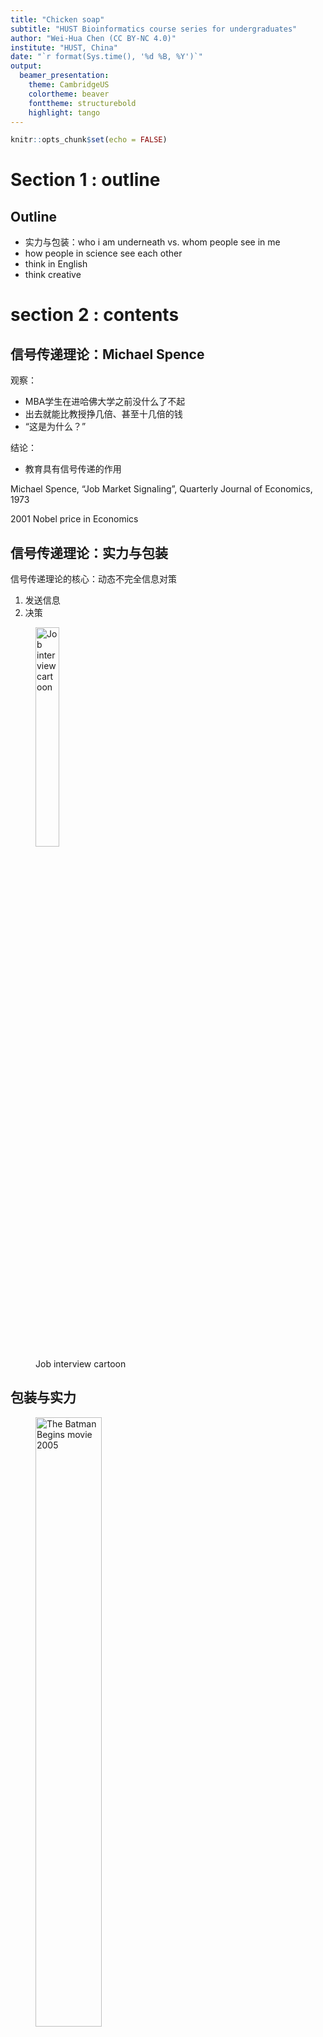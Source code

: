 ```yaml
---
title: "Chicken soap"
subtitle: "HUST Bioinformatics course series for undergraduates"
author: "Wei-Hua Chen (CC BY-NC 4.0)"
institute: "HUST, China"
date: "`r format(Sys.time(), '%d %B, %Y')`"
output: 
  beamer_presentation:
    theme: CambridgeUS
    colortheme: beaver
    fonttheme: structurebold
    highlight: tango
---
```


```r
knitr::opts_chunk$set(echo = FALSE)
```

# Section 1 : outline

## Outline

- 实力与包装：who i am underneath vs. whom people see in me
- how people in science see each other
- think in English
- think creative

# section 2 : contents

## 信号传递理论：Michael Spence

观察：

- MBA学生在进哈佛大学之前没什么了不起
- 出去就能比教授挣几倍、甚至十几倍的钱
- “这是为什么？”

结论：

- 教育具有信号传递的作用

Michael Spence, "Job Market Signaling", Quarterly Journal of Economics, 1973

2001 Nobel price in Economics


## 信号传递理论：实力与包装

信号传递理论的核心：动态不完全信息对策

1. 发送信息
2. 决策

![Job interview cartoon](images/talk00/job_interview_cartoon.jpg){height=30%}

## 包装与实力

![The Batman Begins movie 2005](images/talk00/batman_quote2.png){height=50%}

## 包装的素材

### 教育经历
  - 名校 
  - 学科
  
### 科研经历
  - 项目
  - 成果
  - 奖项
  
### 个人经历
  - 干部
  - 实习（领域知名企业）
  
## how peolpe in science see each other

![The most important illustration in science](images/talk00/how_people_in_science_see_each_other.png){height=50%}

## lessions learned so far

- know your audiences (what they expect from you)
- be useful (in the long run)

## think in English

怎么练习口语和语感？

1. Find a short article that you know every word
2. Read it aloud at a quiet place so that you can hear it
3. Do this everyday for **three years**

## think creative

How?

1. Read a research paper
2. Find three limitations of the research
3. Address these issues with your own ideas
4. Do this once a week for **three years**

## try find your own truth

未经调研，不要轻易相信别人结论，特别是科普文章。

There is a reproducibility crisis in scientific community:

- 70% of researchers failed to reproduce others' experiments
- 50% failed to reproduce their own

![reproducibility crisis (Nature 2015 survey)](images/talk00/reproducibility_crisis.png){height=30%}

## Concluding remarks

- 有实力、会包装
- 不轻信
- 执着



